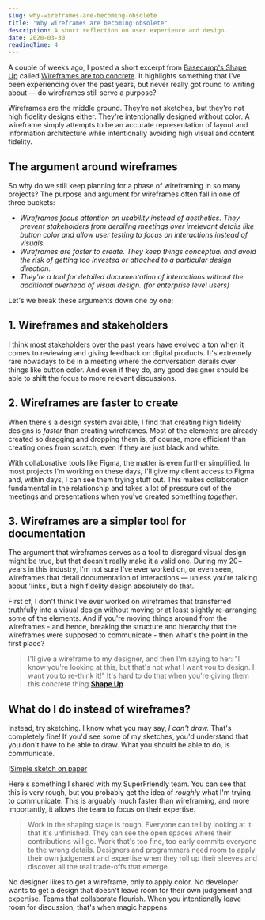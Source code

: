 ```yaml
---
slug: why-wireframes-are-becoming-obsolete
title: "Why wireframes are becoming obsolete"
description: A short reflection on user experience and design.
date: 2020-03-30
readingTime: 4
---
```


A couple of weeks ago, I posted a short excerpt from <a href="https://basecamp.com/shapeup">Basecamp's Shape Up</a> called <a href="/wireframes-too-concrete/">Wireframes are too concrete</a>. It highlights something that I've been experiencing over the past years, but never really got round to writing about — do wireframes still serve a purpose?

Wireframes are the middle ground. They're not sketches, but they're not high fidelity designs either. They're intentionally designed without color. A wireframe simply attempts to be an accurate representation of layout and information architecture while intentionally avoiding high visual and content fidelity.

## The argument around wireframes

So why do we still keep planning for a phase of wireframing in so many projects? The purpose and argument for wireframes often fall in one of three buckets:

- _Wireframes focus attention on usability instead of aesthetics. They prevent stakeholders from derailing meetings over irrelevant details like button color and allow user testing to focus on interactions instead of visuals._
- _Wireframes are faster to create. They keep things conceptual and avoid the risk of getting too invested or attached to a particular design direction._
- _They're a tool for detailed documentation of interactions without the additional overhead of visual design. (for enterprise level users)_

Let's we break these arguments down one by one:

## 1. Wireframes and stakeholders

I think most stakeholders over the past years have evolved a ton when it comes to reviewing and giving feedback on digital products. It's extremely rare nowadays to be in a meeting where the conversation derails over things like button color. And even if they do, any good designer should be able to shift the focus to more relevant discussions.

## 2. Wireframes are faster to create

When there's a design system available, I find that creating high fidelity designs is _faster_ than creating wireframes. Most of the elements are already created so dragging and dropping them is, of course, more efficient than creating ones from scratch, even if they are just black and white.

With collaborative tools like Figma, the matter is even further simplified. In most projects I'm working on these days, I'll give my client access to Figma and, within days, I can see them trying stuff out. This makes collaboration fundamental in the relationship and takes a lot of pressure out of the meetings and presentations when you've created something _together_.

## 3. Wireframes are a simpler tool for documentation

The argument that wireframes serves as a tool to disregard visual design might be true, but that doesn't really make it a valid one. During my 20+ years in this industry, I'm not sure I've ever worked on, or even seen, wireframes that detail documentation of interactions — unless you're talking about 'links', but a high fidelity design absolutely do that.

First of, I don't think I've ever worked on wireframes that transferred truthfully into a visual design without moving or at least slightly re-arranging some of the elements. And if you're moving things around from the wireframes - and hence, breaking the structure and hierarchy that the wireframes were supposed to communicate - then what's the point in the first place?

> I'll give a wireframe to my designer, and then I'm saying to her: "I know you're looking at this, but that's not what I want you to design. I want you to re-think it!" It's hard to do that when you're giving them this concrete thing.**<a href="https://basecamp.com/shapeup/1.1-chapter-02#wireframes-are-too-concrete">Shape Up</a>**

## What do I do instead of wireframes?

Instead, try sketching. I know what you may say, _I can't draw._ That's completely fine! If you'd see some of my sketches, you'd understand that you don't have to be able to draw. What you should be able to do, is communicate.

!<a href="/images/articles/sketch.jpg">Simple sketch on paper</a>

Here's something I shared with my SuperFriendly team. You can see that this is very rough, but you probably get the idea of _roughly_ what I'm trying to communicate. This is arguably much faster than wireframing, and more importantly, it allows the team to focus on their expertise.

> Work in the shaping stage is rough. Everyone can tell by looking at it that it's unfinished. They can see the open spaces where their contributions will go. Work that's too fine, too early commits everyone to the wrong details. Designers and programmers need room to apply their own judgement and expertise when they roll up their sleeves and discover all the real trade-offs that emerge.

No designer likes to get a wireframe, only to apply color. No developer wants to get a design that doesn't leave room for their own judgement and expertise. Teams that collaborate flourish. When you intentionally leave room for discussion, that's when magic happens.